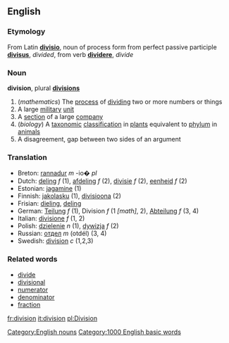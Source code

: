 ==English==
===Etymology===
From Latin '''[[divisio]]''', noun of process form from perfect passive participle '''[[divisus]]''', ''divided'', from verb '''[[dividere]]''', ''divide''

===Noun===
'''division''', plural '''[[divisions]]'''

#(''mathematics'') The [[process]] of [[dividing]] two or more numbers or things
#A large [[military]] [[unit]]
#A [[section]] of a large [[company]]
#(''biology'') A [[taxonomic]] [[classification]] in [[plant]]s equivalent to [[phylum]] in [[animal]]s
#A disagreement, gap between two sides of an argument

===Translation===
*Breton: [[rannadur]] ''m'' -io� ''pl''
*Dutch: [[deling]] ''f'' (1), [[afdeling]] ''f'' (2), [[divisie]] ''f''  (2), [[eenheid]] ''f'' (2)
*Estonian: [[jagamine]] (1)
*Finnish: [[jakolasku]] (1), [[divisioona]] (2)
*Frisian: [[dieling]], [[deling]]
*German: [[Teilung]] ''f'' (1), Division ''f'' (1 ''[math]'', 2), [[Abteilung]] ''f'' (3, 4)
*Italian: [[divisione]] ''f'' (1, 2)
*Polish: [[dzielenie]] ''n'' (1), [[dywizja]] ''f'' (2)
*Russian: [[отдел]] ''m'' (otdél) (3, 4)
*Swedish: [[division]] ''c'' (1,2,3)

===Related words===
*[[divide]]
*[[divisional]]
*[[numerator]]
*[[denominator]]
*[[fraction]]
[[Category:English nouns]]

[[fr:division]]
[[it:division]]
[[pl:Division]]
[[Category:1000 English basic words]]